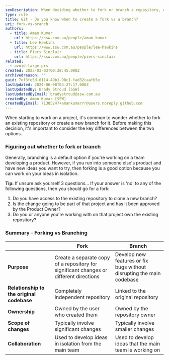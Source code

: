 ```yaml
---
seoDescription: When deciding whether to fork or branch a repository, consider the purpose, relationship to the original codebase, ownership, scope of changes, and collaboration aspects.
type: rule
title: Git - Do you know when to create a fork vs a branch?
uri: fork-vs-branch
authors:
  - title: Aman Kumar
    url: https://ssw.com.au/people/aman-kumar
  - title: Lee Hawkins
    url: https://www.ssw.com.au/people/lee-hawkins
  - title: Piers Sinclair
    url: https://ssw.com.au/people/piers-sinclair
related:
  - avoid-large-prs
created: 2023-03-03T00:28:45.000Z
archivedreason: ""
guid: 7ef3fe5d-0114-49b1-98c1-fad32caafb5e
lastUpdated: 2024-06-08T03:27:17.000Z
lastUpdatedBy: Brady Stroud [SSW]
lastUpdatedByEmail: bradystroud@ssw.com.au
createdBy: Aman Kumar [SSW]
createdByEmail: 71385247+amankumarrr@users.noreply.github.com
---
```


When starting to work on a project, it's common to wonder whether to fork an existing repository or create a new branch for it. Before making this decision, it's important to consider the key differences between the two options.
### Figuring out whether to fork or branch

Generally, branching is a default option if you're working on a team developing a product. However, if you run into someone else's product and have new ideas you want to try, then forking is a good option because you can work on your ideas in isolation.

**Tip:** If unsure ask yourself 3 questions...
If your answer is 'no' to any of the following questions, then you should go for a fork:

1. Do you have access to the existing repository to clone a new branch?
2. Is the change going to be part of that project and has it been approved by the Product Owner?
3. Do you or anyone you're working with on that project own the existing repository?

### Summary - Forking vs Branching

|                                           | Fork                                                                                   | Branch                                                                |
| ----------------------------------------- | -------------------------------------------------------------------------------------- | --------------------------------------------------------------------- |
| **Purpose**                               | Create a separate copy of a repository for significant changes or different directions | Develop new features or fix bugs without disrupting the main codebase |
| **Relationship to the original codebase** | Completely independent repository                                                      | Linked to the original repository                                     |
| **Ownership**                             | Owned by the user who created them                                                     | Owned by the repository owner                                         |
| **Scope of changes**                      | Typically involve significant changes                                                  | Typically involve smaller changes                                     |
| **Collaboration**                         | Used to develop ideas in isolation from the main team                                  | Used to develop ideas that the main team is working on                |
